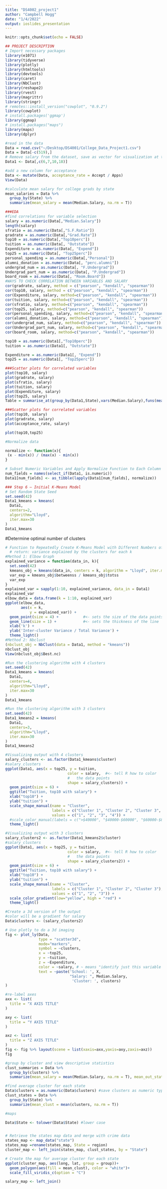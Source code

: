 ```yaml
---
title: "DS4002_project1"
author: "Campbell Hogg"
date: "1/4/2022"
output: ioslides_presentation
---
```


```r
knitr::opts_chunk$set(echo = FALSE)
```


```r

## PROJECT DESCRIPTION
# Import necessary packages
library(e1071)
library(tidyverse)
library(plotly)
library(htmltools)
library(devtools)
library(caret)
library(NbClust)
library(reshape2)
library(rvest)
library(magrittr)
library(stringr)
# remotes::install_version("cowplot", "0.9.2")
library(cowplot)
# install.packages('ggmap')
library(ggmap)
# install.packages("maps")
library(maps)
library(dplyr)
```


```r
#read in the data
Data = read.csv("~/Desktop/DS4001/College_Data_Project1.csv")
Data = Data[-c(519),]
# Remove salary from the dataset, save as vector for visualization at the end
Data1 <- Data[,c(6,7,10,18)]

#add a new column for acceptance
Data <- mutate(Data, acceptance_rate = Accept / Apps)
View(Data)

#calculate mean salary for college grads by state
mean_salaries = Data %>%
  group_by(State) %>%
  summarize(mean_salary = mean(Median.Salary, na.rm = T))

###EDA
#find correlations for variable selection
salary = as.numeric(Data[,"Median.Salary"])
length(salary)
sfratio = as.numeric(Data[,"S.F.Ratio"])
gradrate = as.numeric(Data[,"Grad.Rate"])
top10 = as.numeric(Data[,"Top10perc"])
tuition = as.numeric(Data[, "Outstate"])
Expenditure = as.numeric(Data[, "Expend"])
top25 = as.numeric(Data[, "Top25perc"])
personal_spending = as.numeric(Data[,"Personal"])
alumni_donation = as.numeric(Data[, "perc.alumni"])
undergrad_num = as.numeric(Data[, "F.Undergrad"])
Undergrad_part_num = as.numeric(Data[, "P.Undergrad"])
board_room = as.numeric(Data[, "Room.Board"])
#WAYS TO CHECK CORRELATION BETWEEN VARIABLES AND SALARY
cor(gradrate, salary, method = c("pearson", "kendall", "spearman"))
cor(top10, salary, method = c("pearson", "kendall", "spearman"))
cor(Expenditure, salary, method=c("pearson", "kendall", "spearman"))
cor(tuition, salary, method=c("pearson", "kendall", "spearman"))
cor(sfratio, salary, method=c("pearson", "kendall", "spearman"))
cor(top25, salary, method=c("pearson", "kendall", "spearman"))
cor(personal_spending, salary, method=c("pearson", "kendall", "spearman"))
cor(alumni_donation, salary, method=c("pearson", "kendall", "spearman"))
cor(undergrad_num, salary, method=c("pearson", "kendall", "spearman"))
cor(Undergrad_part_num, salary, method=c("pearson", "kendall", "spearman"))
cor(board_room, salary, method=c("pearson", "kendall", "spearman"))

top10 = as.numeric(Data1[,"Top10perc"])
tuition = as.numeric(Data1[, "Outstate"])

Expenditure = as.numeric(Data1[, "Expend"])
top25 = as.numeric(Data1[, "Top25perc"])

###Scatter plots for correlated variables
plot(top10, salary)
plot(gradrate, salary)
plot(sfratio, salary)
plot(tuition, salary)
plot(Expenditure, salary)
plot(top25, salary)
Table = summarise_at(group_by(Data1,State),vars(Median.Salary),funs(mean(.,na.rm=TRUE)))
```


```r
###Scatter plots for correlated variables
plot(top10, salary)
plot(gradrate, salary)
plot(acceptance_rate, salary)

plot(top10,top25)

```

```r
#Normalize data

normalize <- function(x){
 (x - min(x)) / (max(x) - min(x))
}

# Subset Numeric Variables and Apply Normalize Function to Each Column
num_fields = names(select_if(Data1, is.numeric))
Data1[num_fields] <- as_tibble(lapply(Data1[num_fields], normalize))

```


```r
### Step 6 — Initial K-Means Model
# Set Random State Seed
set.seed(42)
Data1_kmeans = kmeans(
  Data1,
  centers=2,
  algorithm="Lloyd",
  iter.max=30
)
Data1_kmeans
```

#Determine optimal number of clusters
```r
# Function to Repeatedly Create K-Means Model with Different Numbers of Clusters
  # return: variance explained by the clusters for each k
#Method 1: Elbow Graph
explained_variance = function(data_in, k){
  set.seed(42)
  kmeans_obj = kmeans(data_in, centers = k, algorithm = "Lloyd", iter.max = 30)
  var_exp = kmeans_obj$betweenss / kmeans_obj$totss
  var_exp  
}
explained_var = sapply(1:10, explained_variance, data_in = Data1)
explained_var
elbow_data = data.frame(k = 1:10, explained_var)
ggplot(elbow_data, 
       aes(x = k,  
           y = explained_var)) + 
  geom_point(size = 4) +           #<- sets the size of the data points
  geom_line(size = 1) +            #<- sets the thickness of the line
  xlab('k') + 
  ylab('Inter-cluster Variance / Total Variance') + 
  theme_light()
#Method 2: Nbclust
(nbclust_obj = NbClust(data = Data1, method = "kmeans"))
nbclust_obj
View(nbclust_obj$Best.nc)
```


```r
#Run the clustering algorithm with 4 clusters
set.seed(42)
Data1_kmeans = kmeans(
  Data1,
  centers=4,
  algorithm="Lloyd",
  iter.max=30
)
Data1_kmeans
```


```r

#Run the clustering algorithm with 3 clusters
set.seed(42)
Data1_kmeans2 = kmeans(
  Data1,
  centers=3,
  algorithm="Lloyd",
  iter.max=30
)
Data1_kmeans2

```

```r
#Visualizing output with 4 clusters
salary_clusters <- as.factor(Data1_kmeans$cluster)
#salary_clusters
ggplot(Data1, aes(x = top25, y = tuition,
                            color = salary,  #<- tell R how to color 
                            #   the data points
                            shape = salary_clusters)) + 
  geom_point(size = 6) +
  ggtitle("Tuition, top10 with salary") +
  xlab("top10") +
  ylab("tuition") +
  scale_shape_manual(name = "Cluster", 
                     labels = c("Cluster 1", "Cluster 2", "Cluster 3", "Cluster 4"),
                     values = c("1", "2", "3", "4")) +
  #scale_color_manual(labels = c(">$40000", "$40000-$60000", "$60000-$80000", ">$80000"), values = colfunc(4)) +
  theme_light()
```

```r
#Visualizing output with 3 clusters
salary_clusters2 <- as.factor(Data1_kmeans2$cluster)
#salary_clusters
ggplot(Data1, aes(x = top25, y = tuition,
                            color = salary,  #<- tell R how to color 
                            #   the data points
                            shape = salary_clusters2)) + 
  geom_point(size = 6) +
  ggtitle("Tuition, top10 with salary") +
  xlab("top10") +
  ylab("tuition") +
  scale_shape_manual(name = "Cluster", 
                     labels = c("Cluster 1", "Cluster 2", "Cluster 3"),
                     values = c("1", "2", "3")) +
  scale_color_gradient(low="yellow", high = "red") +
  theme_light()
```




```r
#Create a 3d version of the output
#color will be a gradient for salary
Data$clusters <- (salary_clusters2)

# Use plotly to do a 3d imaging 
fig <- plot_ly(Data, 
               type = "scatter3d",
               mode="markers",
               symbol = ~clusters,
               x = ~top25, 
               y = ~tuition, 
               z = ~Expenditure,
               color = ~salary, # ~ means "identify just this variable and use all layers (plotly)
               text = ~paste('School: ', X,
                             "Salary: ", Median.Salary,
                              'Cluster: ', clusters)
)

#re-label axes
axx <- list(
  title = "X AXIS TITLE"
)

axy <- list(
  title = "Y AXIS TITLE"
)

axz <- list(
  title = "Z AXIS TITLE"
)
fig <- fig %>% layout(scene = list(xaxis=axx,yaxis=axy,zaxis=axz))
fig
```


```r
#group by cluster and view descriptive statistics
clust_summaries = Data %>%
  group_by(clusters) %>%
  summarize(mean_salary = mean(Median.Salary, na.rm = T), mean_out_state_tuiton = mean(Outstate, na.rm = T),          mean_expenditure = mean(Expend, na.rm = T), mean_top25 = mean(Top25perc, na.rm = T))

#find average cluster for each state
Data$clusters = as.numeric(Data$clusters) #save clusters as numeric type to take average for each states
clust_states = Data %>%
  group_by(State) %>%
  summarize(mean_clust = mean(clusters, na.rm = T))
```


```r
#maps

Data$State <- tolower(Data$State) #lower case


# Retrieve the states map data and merge with crime data
states_map <- map_data("state")
states_map =rename(states_map, State = region)
cluster_map <- left_join(states_map, clust_states, by = "State")

# Create the map for average cluster for each state
ggplot(cluster_map, aes(long, lat, group = group))+
  geom_polygon(aes(fill = mean_clust), color = "white")+
  scale_fill_viridis_c(option = "C")

salary_map <- left_join()

```






